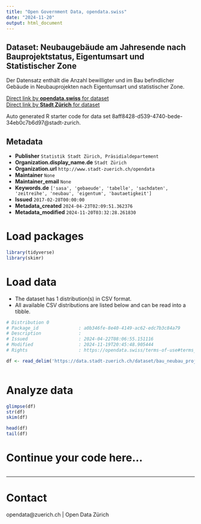 ```yaml
---
title: "Open Government Data, opendata.swiss"
date: "2024-11-20"
output: html_document
---
```


## Dataset: Neubaugebäude am Jahresende nach Bauprojektstatus, Eigentumsart und Statistischer Zone


Der Datensatz enthält die Anzahl bewilligter und im Bau befindlicher Gebäude in Neubauprojekten nach Eigentumsart und statistischer Zone.


[Direct link by **opendata.swiss** for dataset](https://opendata.swiss/de/dataset/neubaugebaude-am-jahresende-nach-bauprojektstatus-eigentumsart-und-statistischer-zone)<br>
[Direct link by **Stadt Zürich** for dataset](https://data.stadt-zuerich.ch/dataset/bau_neubau_projstatus_gebart_quartier_od5024)

Auto generated R starter code for data set 8aff8428-d539-4740-bede-34eb0c7b6d97@stadt-zurich.

## Metadata

- **Publisher** `Statistik Stadt Zürich, Präsidialdepartement`
- **Organization.display_name.de** `Stadt Zürich`
- **Organization.url** `http://www.stadt-zuerich.ch/opendata`
- **Maintainer** `None`
- **Maintainer_email** `None`
- **Keywords.de** `['sasa', 'gebaeude', 'tabelle', 'sachdaten', 'zeitreihe', 'neubau', 'eigentum', 'bautaetigkeit']`
- **Issued** `2017-02-28T00:00:00`
- **Metadata_created** `2024-04-23T02:09:51.362376`
- **Metadata_modified** `2024-11-20T03:32:28.261830`


# Load packages

```r

library(tidyverse)
library(skimr)

```

# Load data

-   The dataset has 1 distribution(s) in CSV format.
-   All available CSV distributions are listed below and can be read into a tibble.

```r

# Distribution 0
# Package_id               : a0b346fe-8e40-4149-ac62-edc7b3c84a79
# Description              : 
# Issued                   : 2024-04-22T08:06:55.151116
# Modified                 : 2024-11-19T20:45:48.905444
# Rights                   : https://opendata.swiss/terms-of-use#terms_open

df <- read_delim('https://data.stadt-zuerich.ch/dataset/bau_neubau_projstatus_gebart_quartier_od5024/download/BAU502OD5024.csv')



```

# Analyze data

```r

glimpse(df)
str(df)
skim(df)

head(df)
tail(df)

```

# Continue your code here...

```r

```

------------------------------------------------------------------------

# Contact

opendata@zuerich.ch | Open Data Zürich
